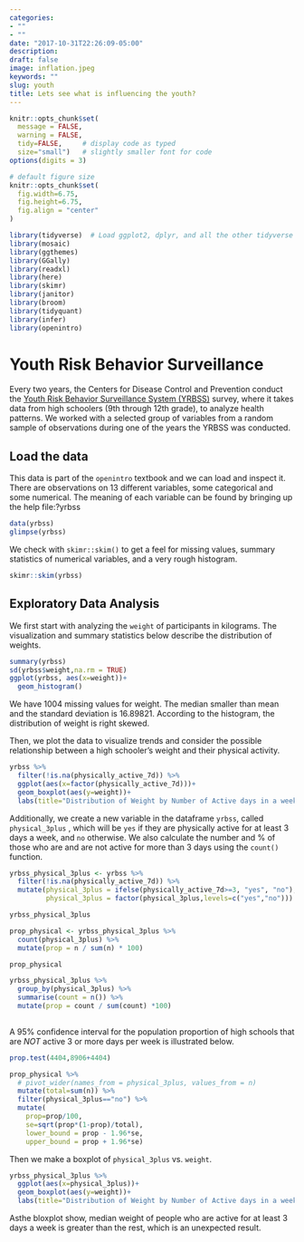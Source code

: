 ```yaml
---
categories:
- ""
- ""
date: "2017-10-31T22:26:09-05:00"
description:
draft: false
image: inflation.jpeg
keywords: ""
slug: youth
title: Lets see what is influencing the youth?
---
```


```r
knitr::opts_chunk$set(
  message = FALSE, 
  warning = FALSE, 
  tidy=FALSE,     # display code as typed
  size="small")   # slightly smaller font for code
options(digits = 3)

# default figure size
knitr::opts_chunk$set(
  fig.width=6.75, 
  fig.height=6.75,
  fig.align = "center"
)
```


```r
library(tidyverse)  # Load ggplot2, dplyr, and all the other tidyverse packages
library(mosaic)
library(ggthemes)
library(GGally)
library(readxl)
library(here)
library(skimr)
library(janitor)
library(broom)
library(tidyquant)
library(infer)
library(openintro)
```

# Youth Risk Behavior Surveillance

Every two years, the Centers for Disease Control and Prevention conduct the [Youth Risk Behavior Surveillance System (YRBSS)](https://www.cdc.gov/healthyyouth/data/yrbs/index.htm) survey, where it takes data from high schoolers (9th through 12th grade), to analyze health patterns. We worked with a selected group of variables from a random sample of observations during one of the years the YRBSS was conducted.

## Load the data

This data is part of the `openintro` textbook and we can load and inspect it. There are observations on 13 different variables, some categorical and some numerical. The meaning of each variable can be found by bringing up the help file:?yrbss

```r
data(yrbss)
glimpse(yrbss)
```

We check with `skimr::skim()` to get a feel for missing values, summary statistics of numerical variables, and a very rough histogram.

```r
skimr::skim(yrbss)
```

## Exploratory Data Analysis

We first start with analyzing the `weight` of participants in kilograms. The visualization and summary statistics below describe the distribution of weights.

```r
summary(yrbss)
sd(yrbss$weight,na.rm = TRUE)
ggplot(yrbss, aes(x=weight))+
  geom_histogram()
```
We have 1004 missing values for weight. The median smaller than mean and the standard deviation is 16.89821. According to the histogram, the distribution of weight is right skewed.

Then, we plot the data to visualize trends and consider the possible relationship between a high schooler’s weight and their physical activity.

```r
yrbss %>%
  filter(!is.na(physically_active_7d)) %>%
  ggplot(aes(x=factor(physically_active_7d)))+
  geom_boxplot(aes(y=weight))+
  labs(title="Distribution of Weight by Number of Active days in a week")

```
Additionally, we create a new variable in the dataframe `yrbss`, called `physical_3plus` , which will be `yes` if they are physically active for at least 3 days a week, and `no` otherwise. We also calculate the number and % of those who are and are not active for more than 3 days using the `count()` function.

  
```r
yrbss_physical_3plus <- yrbss %>%
  filter(!is.na(physically_active_7d)) %>%
  mutate(physical_3plus = ifelse(physically_active_7d>=3, "yes", "no"),
         physical_3plus = factor(physical_3plus,levels=c("yes","no"))) 

yrbss_physical_3plus

prop_physical <- yrbss_physical_3plus %>%
  count(physical_3plus) %>%
  mutate(prop = n / sum(n) * 100)

prop_physical

yrbss_physical_3plus %>%
  group_by(physical_3plus) %>%
  summarise(count = n()) %>%
  mutate(prop = count / sum(count) *100)
        
```
A 95% confidence interval for the population proportion of high schools that are *NOT* active 3 or more days per week is illustrated below.

```r

prop.test(4404,8906+4404)

prop_physical %>%
  # pivot_wider(names_from = physical_3plus, values_from = n) 
  mutate(total=sum(n)) %>%
  filter(physical_3plus=="no") %>%
  mutate(
    prop=prop/100,
    se=sqrt(prop*(1-prop)/total),
    lower_bound = prop - 1.96*se,
    upper_bound = prop + 1.96*se)


```

Then we make a boxplot of `physical_3plus` vs. `weight`. 
```r
yrbss_physical_3plus %>%
  ggplot(aes(x=physical_3plus))+
  geom_boxplot(aes(y=weight))+
  labs(title="Distribution of Weight by Number of Active days in a week")

```
Asthe bloxplot show, median weight of people who are active for at least 3 days a week is greater than the rest, which is an unexpected result. 


